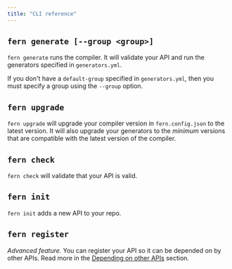 ```yaml
---
title: "CLI reference"
---
```


## `fern generate [--group <group>]`

`fern generate` runs the compiler. It will validate your API and run the
generators specified in `generators.yml`.

If you don't have a `default-group` specified in `generators.yml`, then you must
specify a group using the `--group` option.

## `fern upgrade`

`fern upgrade` will upgrade your compiler version in `fern.config.json` to the
latest version. It will also upgrade your generators to the _minimum_ versions that
are compatible with the latest version of the compiler.

## `fern check`

`fern check` will validate that your API is valid.

## `fern init`

`fern init` adds a new API to your repo.

## `fern register`

_Advanced feature._ You can register your API so it can be depended on by other
APIs. Read more in the [Depending on other APIs](/advanced/depending-on-other-apis) section.
